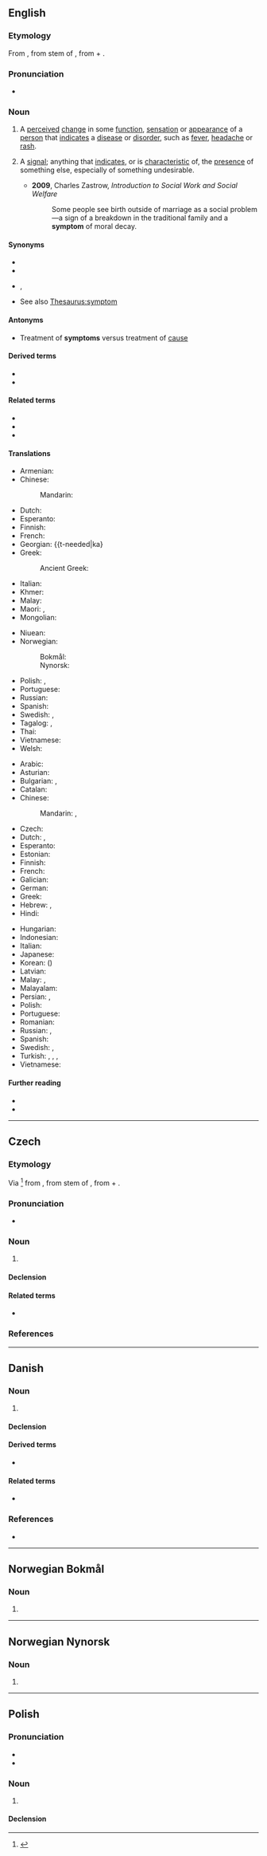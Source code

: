 {{also|Symptom}}
==English==

===Etymology===
From {{der|en|grc|σύμπτωμα||a happening, accident, symptom of disease}}, from stem of {{m|grc|συμπίπτω||Ι befall}}, from {{m|grc|συν-||together}} + {{m|grc|πίπτω||I fall}}.

===Pronunciation===
* {{IPA|/ˈsɪm(p)təm/|lang=en}}

===Noun===
{{en-noun}}

# {{lb|en|medicine}} A [[perceived]] [[change]] in some [[function]], [[sensation]] or [[appearance]] of a [[person]] that [[indicates]] a [[disease]] or [[disorder]], such as [[fever]], [[headache]] or [[rash]].
# {{lb|en|figuratively}} A [[signal]]; anything that [[indicate]]s, or is [[characteristic]] of, the [[presence]] of something else, especially of something undesirable.
#* '''2009''', Charles Zastrow, ''Introduction to Social Work and Social Welfare''
#*: Some people see birth outside of marriage as a social problem—a sign of a breakdown in the traditional family and a '''symptom''' of moral decay.

====Synonyms====
* {{l|en|indication}}
* {{l|en|manifestation}}
* {{l|en|sign}}, {{l|en|signal}}
* See also [[Thesaurus:symptom]]

====Antonyms====
* Treatment of '''symptoms''' versus treatment of [[cause]]

====Derived terms====
* {{l|en|symptomatology}}
* {{l|en|symptomless}}

====Related terms====
* {{l|en|asymptomatic}}
* {{l|en|asymptote}}
* {{l|en|symptomatic}}

====Translations====
{{trans-top|something that indicates a disease or disorder}}
* Armenian: {{t-needed|hy}}
* Chinese:
*: Mandarin: {{t+|cmn|症狀|tr=zhèngzhuàng}}
* Dutch: {{t+|nl|symptoom}}
* Esperanto: {{t+|eo|simptomo}}
* Finnish: {{t+|fi|oire}}
* French: {{t+|fr|symptôme}}
* Georgian: {{t-needed|ka}
* Greek:
*: Ancient Greek: {{t|grc|σύμπτωμα|n}}
* Italian: {{t+|it|sintomo}}
* Khmer: {{t-needed|km}}
* Malay: {{t|ms|gejala}}
* Maori: {{t|mi|tohumate}}, {{t|mi|putanga}}
* Mongolian: {{t-needed|mn}}
{{trans-mid}}
* Niuean: {{t|niu|fakamailoga}}
* Norwegian:
*: Bokmål: {{t+|nb|symptom|n}}
*: Nynorsk: {{t|nn|symptom|n}}
* Polish: {{t+|pl|objaw|m-in}}, {{t+|pl|symptom|m-in}}
* Portuguese: {{t+|pt|sintoma}}
* Russian: {{t+|ru|симптом|m|sc=Cyrl}}
* Spanish: {{t+|es|síntoma}}
* Swedish: {{t+|sv|symptom|n}}, {{t+|sv|symtom|n}}
* Tagalog: {{t|tl|tandang-sakit}}, {{t|tl|pangitain}}
* Thai: {{t-needed|th}}
* Vietnamese: {{t-needed|vi}}
* Welsh: {{t|cy|amlygiad|m}}
{{trans-bottom}}

{{trans-top|figuratively: indicator of something}}
* Arabic: {{t+|ar|عَرَض|m}}
* Asturian: {{t|ast|síntoma|m}}
* Bulgarian: {{t+|bg|признак|m|tr=prìznak|sc=Cyrl}}, {{t+|bg|симптом|m|tr=simptòm|sc=Cyrl}}
* Catalan: {{t+|ca|símptoma|m}}
* Chinese:
*: Mandarin: {{t+|cmn|症狀|sc=Hani}}, {{t+|cmn|症状|tr=zhèngzhuàng|sc=Hani}}
* Czech: {{t+|cs|příznak|m}}
* Dutch: {{t+|nl|symptoom|n}}, {{t+|nl|verschijnsel|n}}
* Esperanto: {{t+|eo|simptomo}}
* Estonian: {{t|et|sümptom}}
* Finnish: {{t+|fi|oire}}
* French: {{t+|fr|symptôme|m}}
* Galician: {{t|gl|síntoma|m}}
* German: {{t+|de|Symptom|n}}
* Greek: {{t+|el|σύμπτωμα|n}}
* Hebrew: {{t|he|תסמין|m|tr=tɑsmin|sc=Hebr}}, {{t+|he|סימפטום|m|tr=simptom|sc=Hebr}}
* Hindi: {{t+|hi|लक्षण|tr=lakṣaṇ|sc=Deva}}
{{trans-mid}}
* Hungarian: {{t+|hu|tünet}}
* Indonesian: {{t+|id|gejala}}
* Italian: {{t+|it|sintomo|m}}
* Japanese: {{t+|ja|症状|tr=[[しょうじょう]], shōjō|sc=Jpan}}
* Korean: {{t+|ko|증상}} ({{t+|ko|症狀}})
* Latvian: {{t|lv|simptoms|m}}
* Malay: {{t|ms|gejala}}, {{t|ms|simptom}}
* Malayalam: {{t|ml|രോഗലക്ഷണം|?}}
* Persian: {{t|fa|سَمپتوم|tr=samptōm|sc=fa-Arab}}, {{t+|fa|اثر|tr=asar|sc=fa-Arab}}
* Polish: {{t+|pl|symptom|m-in}}
* Portuguese: {{t+|pt|sintoma|f}}
* Romanian: {{t+|ro|simptom|n}}
* Russian: {{t+|ru|при́знак|m}}, {{t+|ru|симпто́м|m}}
* Spanish: {{t+|es|síntoma|m}}
* Swedish: {{t+|sv|symptom}}, {{t+|sv|symtom|n}}
* Turkish: {{t+|tr|belirti}}, {{t+|tr|semptom}}, {{t+|tr|sendrom}}, {{t+|tr|araz}}
* Vietnamese: {{t+|vi|triệu chứng}}
{{trans-bottom}}

====Further reading====
* {{R:Webster 1913}}
* {{R:Century 1911}}

----

==Czech==

===Etymology===
Via {{etyl|de|cs}} {{m|de|Symptom}}<ref>{{R:Rejzek 2007}}</ref> from {{der|cs|grc|σύμπτωμα||a happening, accident, symptom of disease}}, from stem of {{m|grc|συμπίπτω||Ι befall}}, from {{m|grc|συν-||together}} + {{m|grc|πίπτω||I fall}}.

===Pronunciation===
* {{IPA|/ˈsɪmptom/|lang=cs}}

===Noun===
{{cs-noun|g=m}}

# {{l|en|symptom}}

====Declension====
{{cs-decl-noun
|symptom|symptomu|symptomu|symptom|symptome|symptomu|symptomem
|symptomy|symptomů|symptomům|symptomy|symptomy|symptomech|symptomy
}}

====Related terms====
* {{l|cs|symptomatický}}

===References===
<references />

----

==Danish==

===Noun===
{{da-noun|et|er}}

# {{l|en|symptom}}

====Declension====
{{da-noun-infl|et|er}}

====Derived terms====
* {{l|da|symptomfri}}

====Related terms====
* {{l|da|symptomatisk}}

===References===
* {{R:DDO}}

----

==Norwegian Bokmål==
{{wikipedia|lang=no}}

===Noun===
{{head|nb|noun|g=n|definite singular|symptomet|indefinite plural|symptom|or|symptomer|definite plural|symptoma|or|symptomene}}

# {{l|en|symptom}}

----

==Norwegian Nynorsk==
{{wikipedia|lang=nn}}

===Noun===
{{head|nn|noun|g=n|definite singular|symptomet|indefinite plural|symptom|definite plural|symptoma}}

# {{l|en|symptom}}

----

==Polish==

===Pronunciation===
* {{pl-IPA}}
* {{audio|Pl-symptom.ogg|audio|lang=pl}}

===Noun===
{{pl-noun|m-in}}

# {{l|en|symptom}}

====Declension====
{{pl-decl-noun-m-in}}